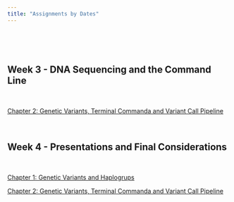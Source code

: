 ```yaml
---
title: "Assignments by Dates"
---
```


\

\

## **Week 3 - DNA Sequencing and the Command Line**



\

<a href="https://bioinformatics-bridge-course.netlify.app/exercises/exercises#chapter-2-command-line-or-terminal" > Chapter 2: Genetic Variants, Terminal Commanda and Variant Call Pipeline</a>



\

## **Week 4 - Presentations and Final Considerations**


\

          
<a href="exercises/exercises#chapter-1-genetic-variants-and-haplogroups" > Chapter 1: Genetic Variants and Haplogrups</a>


<a href="exercises/exercises#chapter-2-command-line-or-terminal" > Chapter 2: Genetic Variants, Terminal Commanda and Variant Call Pipeline</a>

